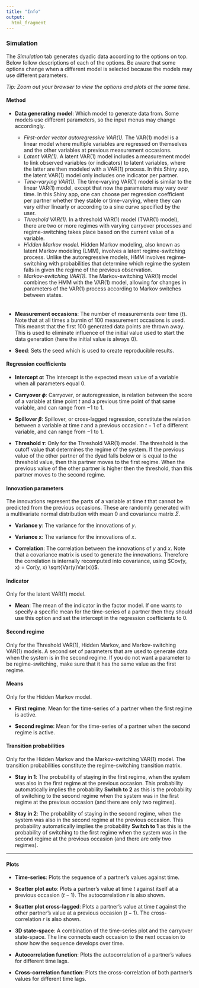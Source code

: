 ```yaml
---
title: "Info"
output: 
  html_fragment
---
```


### Simulation
The *Simulation* tab generates dyadic data according to the options on top. Below follow descriptions of each of the options. Be aware that some options change when a different model is selected because the models may use different parameters.

*Tip: Zoom out your browser to view the options and plots at the same time.*

#### Method

* **Data generating model**:
Which model to generate data from. Some models use different parameters, so the input menus may change accordingly.

  - *First-order vector autoregressive VAR(1).* The VAR(1) model is a linear model where multiple variables are regressed on themselves and the other variables at previous measurement occasions.
  - *Latent VAR(1).* A latent VAR(1) model includes a measurement model to link observed variables (or indicators) to latent variables, where the latter are then modeled with a VAR(1) process. In this Shiny app, the latent VAR(1) model only includes one indicator per partner.
  - *Time-varying VAR(1).* The time-varying VAR(1) model is similar to the linear VAR(1) model, except that now the parameters may vary over time. In this Shiny app, one can choose per regression coefficient per partner whether they stable or time-varying, where they can vary either linearly or according to a sine curve specified by the user.
  - *Threshold VAR(1).* In a threshold VAR(1) model (TVAR(1) model), there are two or more regimes with varying carryover processes and regime-switching takes place based on the current value of a variable.
  - *Hidden Markov model.* Hidden Markov modeling, also known as latent Markov modeling (LMM), involves a latent regime-switching process. Unlike the autoregressive models, HMM involves regime-switching with probabilities that determine which regime the system falls in given the regime of the previous observation.
  - *Markov-switching VAR(1).* The Markov-switching VAR(1) model combines the HMM with the VAR(1) model, allowing for changes in parameters of the VAR(1) process according to Markov switches between states. <br>
  ㅤ

* **Measurement occasions**: 
The number of measurements over time ($t$). Note that at all times a burnin of 100 measurement occasions is used. This meanst that the first 100 generated data points are thrown away. This is used to eliminate influence of the initial value used to start the data generation (here the initial value is always $0$). 

* **Seed**:
Sets the seed which is used to create reproducible results.

#### Regression coefficients

* **Intercept $\alpha$**:
The intercept is the expected mean value of a variable when all parameters equal $0$.

* **Carryover $\phi$**:
Carryover, or autoregression, is relation between the score of a variable at time point $t$ and a previous time point of that same variable, and can range from $-1$ to $1$.

* **Spillover $\beta$**:
Spillover, or cross-lagged regression, constitute the relation between a variable at time $t$ and a previous occasion $t-1$ of a different variable, and can range from $-1$ to $1$.

* **Threshold $\tau$**: Only for the Threshold VAR(1) model. The threshold is the cutoff value that determines the regime of the system. If the previous value of the other partner of the dyad falls below or is equal to the threshold value, then this partner moves to the first regime. When the previous value of the other partner is higher then the threshold, than this partner moves to the second regime.

#### Innovation parameters
The innovations represent the parts of a variable at time $t$ that cannot be predicted from the previous occasions. These are randomly generated with a multivariate normal distribution with mean $0$ and covariance matrix $\Sigma$.

* **Variance y**: The variance for the innovations of $y$.

* **Variance x**: The variance for the innovations of $x$.

* **Correlation**: The correlation between the innovations of $y$ and $x$. Note that a covariance matrix is used to generate the innovations. Therefore the correlation is internally recomputed into covariance, using $Cov(y, x) = Cor(y, x) \sqrt{Var(y)Var(x)}$.

#### Indicator
Only for the latent VAR(1) model.

* **Mean**: The mean of the indicator in the factor model. If one wants to specify a specific mean for the time-series of a partner then they should use this option and set the intercept in the regression coefficients to $0$.

#### Second regime
Only for the Threshold VAR(1), Hidden Markov, and Markov-switching VAR(1) models. A second set of parameters that are used to generate data when the system is in the second regime. If you do not want a parameter to be regime-switching, make sure that it has the same value as the first regime.

#### Means
Only for the Hidden Markov model.

* **First regime**: Mean for the time-series of a partner when the first regime is active.

* **Second regime**: Mean for the time-series of a partner when the second regime is active.

#### Transition probabilities
Only for the Hidden Markov and the Markov-switching VAR(1) model. The transition probabilities constitute the regime-switching transition matrix. 

* **Stay in 1**: The probability of staying in the first regime, when the system was also in the first regime at the previous occasion. This probability automatically implies the probability **Switch to 2** as this is the probability of switching to the second regime when the system was in the first regime at the previous occasion (and there are only two regimes).

* **Stay in 2**: The probability of staying in the second regime, when the system was also in the second regime at the previous occasion. This probability automatically implies the probability **Switch to 1** as this is the probability of switching to the first regime when the system was in the second regime at the previous occasion (and there are only two regimes).

***
#### Plots

* **Time-series**:
Plots the sequence of a partner's values against time.

* **Scatter plot auto**:
Plots a partner's value at time $t$ against itself at a previous occasion ($t - 1$). The autocorrelation $r$ is also shown.

* **Scatter plot cross-lagged**:
Plots a partner's value at time $t$ against the other partner's value at a previous occasion ($t - 1$). The cross-correlation $r$ is also shown.

* **3D state-space**:
A combination of the time-series plot and the carryover state-space. The line connects each occasion to the next occasion to show how the sequence develops over time.

* **Autocorrelation function**:
Plots the autocorrelation of a partner's values for different time lags.

* **Cross-correlation function**:
Plots the cross-correlation of both partner's values for different time lags.
